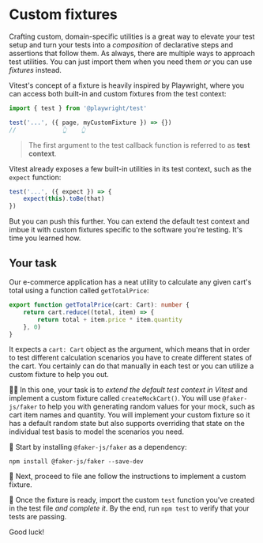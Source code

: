 # Custom fixtures

Crafting custom, domain-specific utilities is a great way to elevate your test setup and turn your tests into a _composition_ of declarative steps and assertions that follow them. As always, there are multiple ways to approach test utilities. You can just import them when you need them _or_ you can use _fixtures_ instead.

Vitest's concept of a fixture is heavily inspired by Playwright, where you can access both built-in and custom fixtures from the test context:

```ts filename=playwright.test.ts highlight=3
import { test } from '@playwright/test'

test('...', ({ page, myCustomFixture }) => {})
//             👆    👆
```

> The first argument to the test callback function is referred to as **test context**.

Vitest already exposes a few built-in utilities in its test context, such as the `expect` function:

```ts filename=vitest.test.ts highlight=1
test('...', ({ expect }) => {
	expect(this).toBe(that)
})
```

But you can push this further. You can extend the default test context and imbue it with custom fixtures specific to the software you're testing. It's time you learned how.

## Your task

Our e-commerce application has a neat utility to calculate any given cart's total using a function called `getTotalPrice`:

```ts filename=src/cart-utils.ts
export function getTotalPrice(cart: Cart): number {
	return cart.reduce((total, item) => {
		return total + item.price * item.quantity
	}, 0)
}
```

It expects a `cart: Cart` object as the argument, which means that in order to test different calculation scenarios you have to create different states of the cart. You certainly can do that manually in each test or you can utilize a custom fixture to help you out.

👨‍💼 In this one, your task is to _extend the default test context in Vitest_ and implement a custom fixture called `createMockCart()`. You will use `@faker-js/faker` to help you with generating random values for your mock, such as cart item names and quantity. You will implement your custom fixture so it has a default random state but also supports overriding that state on the individual test basis to model the scenarios you need.

🐨 Start by installing `@faker-js/faker` as a dependency:

```
npm install @faker-js/faker --save-dev
```

🐨 Next, proceed to <InlineFile file="test-extend.ts" /> file ane follow the instructions to implement a custom fixture.

🐨 Once the fixture is ready, import the custom `test` function you've created in the <InlineFile file="src/cart-utils.test.ts" /> test file _and complete it_. By the end, run `npm test` to verify that your tests are passing.

Good luck!
